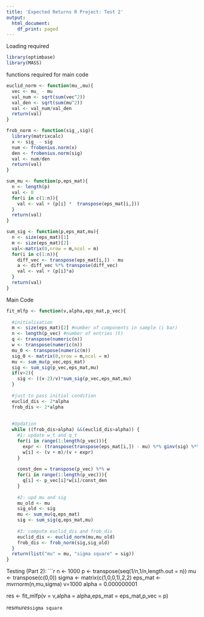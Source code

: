 ```yaml
---
title: 'Expected Returns R Project: Test 2'
output:
  html_document:
    df_print: paged
---
```


Loading required 
```r
library(optimbase)
library(MASS)
```

functions required for main code
```r
euclid_norm <- function(mu_,mu){
  vec <- mu_ - mu
  val_num <- sqrt(sum(vec^2))
  val_den <- sqrt(sum(mu^2))
  val <- val_num/val_den
  return(val)
}

frob_norm <- function(sig_,sig){
  library(matrixcalc)
  x <- sig_ - sig
  num <- frobenius.norm(x)
  den <- frobenius.norm(sig)
  val <- num/den
  return(val)
}

sum_mu <- function(p,eps_mat){
  n <- length(p)
  val <- 0
  for(i in c(1:n)){
    val <- val + (p[i] *  transpose(eps_mat[i,]))
  }
  return(val)
}

sum_sig <- function(p,eps_mat,mu){
  n <- size(eps_mat)[1]
  m <- size(eps_mat)[2]
  val<-matrix(0,nrow = m,ncol = m)
  for(i in c(1:n)){
    diff_vec <- transpose(eps_mat[i,]) - mu
    a <- diff_vec %*% transpose(diff_vec)
    val <- val + (p[i]*a)
  }
  return(val)
}
```

Main Code
```r
fit_mlfp <- function(v,alpha,eps_mat,p_vec){
  
  #initialisation
  m <- size(eps_mat)[2] #number of components in sample (i bar)
  n <- length(p_vec) #number of entries (t)
  q <- transpose(numeric(n))
  w <- transpose(numeric(n))
  mu_0 <- transpose(numeric(m))
  sig_0 <- matrix(0,nrow = m,ncol = m)
  mu <- sum_mu(p_vec,eps_mat)
  sig <- sum_sig(p_vec,eps_mat,mu)
  if(v>2){
    sig <- ((v-2)/v)*sum_sig(p_vec,eps_mat,mu)
  }
  
  #just to pass initial condition
  euclid_dis <- 2*alpha
  frob_dis <- 2*alpha
  
  
  #Updation
  while ((frob_dis>alpha) &&(euclid_dis>alpha)) {
    #1: update w_t and q_t 
    for(i in range(1:length(p_vec))){
      expr <- (transpose(transpose(eps_mat[i,]) - mu) %*% ginv(sig) %*%(transpose(eps_mat[i,]) - mu))
      w[i] <- (v + m)/(v + expr)
    }
    
    const_den = transpose(p_vec) %*% w
    for(i in range(1:length(p_vec))){
      q[i] <- p_vec[i]*w[i]/const_den
    }
    
    #2: upd mu and sig
    mu_old <- mu
    sig_old <- sig
    mu <- sum_mu(q,eps_mat)
    sig <- sum_sig(q,eps_mat,mu)
      
    #3: compute euclid_dis and frob_dis
    euclid_dis <- euclid_norm(mu,mu_old)
    frob_dis <- frob_norm(sig,sig_old)  
  }
  return(list("mu" = mu, "sigma square" = sig))
}
```


Testing (Part 2):
```r
n <- 1000
p <- transpose(seq(1/n,1/n,length.out = n))
mu <- transpose(c(0,0))
sigma <- matrix(c(1,0,0,1),2,2)
eps_mat <- mvrnorm(n,mu,sigma)
v=1000
alpha = 0.000000001

res <- fit_mlfp(v = v,alpha = alpha,eps_mat =  eps_mat,p_vec = p)

res$mu
res$`sigma square`
